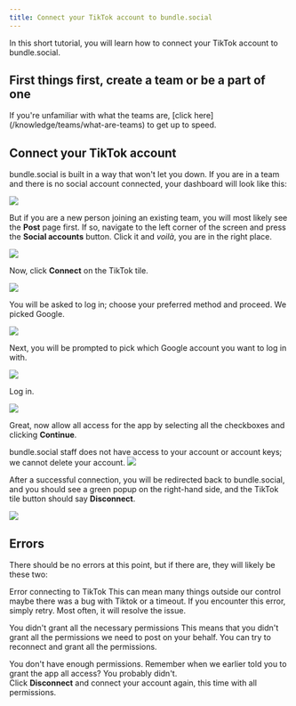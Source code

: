 ```yaml
---
title: Connect your TikTok account to bundle.social
---
```


In this short tutorial, you will learn how to connect your TikTok account to bundle.social.

<h2>First things first, create a team or be a part of one</h2>
If you're unfamiliar with what the teams are, [click here](/knowledge/teams/what-are-teams)
to get up to speed.

## Connect your TikTok account

bundle.social is built in a way that won't let you down. If you are in a team and there is no social account connected, your dashboard will look like this:

<Frame type='glass'>
  <img src='/images/knowledge/social-accounts/youtube/001_youtube.png' />
</Frame>

But if you are a new person joining an existing team, you will most likely see the **Post**
page first. If so, navigate to the left corner of the screen and press the **Social accounts**
button. Click it and _voilà_, you are in the right place.

<Frame type='glass'>
  <img src='/images/knowledge/social-accounts/youtube/002_youtube.png' />
</Frame>

Now, click **Connect** on the TikTok tile.

<Frame type='glass'>
  <img src='/images/knowledge/social-accounts/tiktok/001_tiktok.png' />
</Frame>

You will be asked to log in; choose your preferred method and proceed. We picked Google.

<Frame type='glass'>
  <img src='/images/knowledge/social-accounts/tiktok/002_tiktok.png' />
</Frame>

Next, you will be prompted to pick which Google account you want to log in with.

<Frame type='glass'>
  <img src='/images/knowledge/social-accounts/tiktok/003_tiktok.png' />
</Frame>

Log in.

<Frame type='glass'>
  <img src='/images/knowledge/social-accounts/tiktok/004_tiktok.png' />
</Frame>

Great, now allow all access for the app by selecting all the checkboxes and clicking **Continue**.

<Note>
  bundle.social staff does not have access to your account or account keys; we
  cannot delete your account.
</Note>
<Frame type='glass'>
  <img src='/images/knowledge/social-accounts/tiktok/005_tiktok.png' />
</Frame>

After a successful connection, you will be redirected back to bundle.social, and you should see a green popup on the right-hand side, and the TikTok tile button should say **Disconnect**.

<Frame type='glass'>
  <img src='/images/knowledge/social-accounts/tiktok/006_tiktok.png' />
</Frame>

## Errors

There should be no errors at this point, but if there are, they will likely be these two:

<Warning>Error connecting to TikTok</Warning>
This can mean many things outside our control maybe there was a bug with Tiktok or
a timeout. If you encounter this error, simply retry. Most often, it will resolve
the issue.

<Warning>
  You didn't grant all the necessary permissions
</Warning>
This means that you didn't grant all the permissions we need to post on your behalf. You can try to reconnect and grant all the permissions.

<Warning>You don't have enough permissions.</Warning>
Remember when we earlier told you to grant the app all access? You probably didn't. <br />
Click **Disconnect** and connect your account again, this time with all
permissions.
